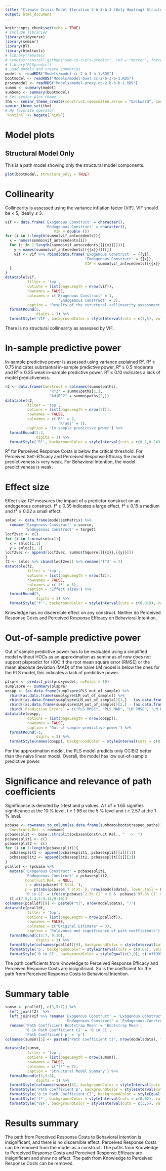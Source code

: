 ```yaml
---
title: "Climate Crisis Model Iteration 2-b-3-b-1 (Only Heating) Structural Model Evaluation"
output: html_document
---
```


```r
knitr::opts_chunk$set(echo = TRUE)
# Include libraries
library(tidyverse)
library(seminr)
library(DT)
library(htmltools)
# library(remotes)
# remotes::install_github("sem-in-r/pls-predict", ref = "master", force = TRUE)
# library(PLSpredict)
# Load models and create summaries
model <- readRDS("Models/model-cc-2-b-3-b-1.RDS")
bootmodel <- readRDS("Models/model-boot-cc-2-b-3-b-1.RDS")
proxymodel <- readRDS("Models/model-proxy-cc-2-b-3-b-1.RDS")
summo <- summary(model)
sumbomo <- summary(bootmodel)
# Set seminr plot theme
thm <- seminr_theme_create(construct.compositeA.arrow = "backward", construct.compositeA.use_weights = FALSE, plot.adj = FALSE)
seminr_theme_set(thm)
# My favorite operator
`%notin%` <- Negate(`%in%`)
```

# Model plots
## Structural Model Only
This is a path model showing only the structural model components.
```r
plot(bootmodel, structure_only = TRUE)
```

# Collinearity
Collinearity is assessed using the variance inflation factor (VIF). VIF should be < 5, ideally $\leq$ 3.
```r
vif <- data.frame('Exogenous Construct' = character(),
                  'Endogenous Construct' = character(),
                      VIF = double ())
for (i in 1:length(summo$vif_antecedents)){
  x = names(summo$vif_antecedents[i])
  for (j in 1:length(summo$vif_antecedents[[{{x}}]])){
    y = names(summo$vif_antecedents[[{{x}}]])[j]
    vif <- vif %>% rbind(data.frame('Exogenous Construct' = {{y}},
                                    'Endogenous Construct' = {{x}},
                                    VIF = summo$vif_antecedents[[{{x}}]][j]))
  }
}
datatable(vif,
          filter = 'top',
          options = list(pageLength = nrow(vif)),
          rownames = FALSE,
          colnames = c('Exogenous Construct' = 1,
                        'Endogenous Construct' = 2),
          caption = 'Results of the structural collinearity assessment') %>%
  formatRound(3,
              digits = 3) %>%
  formatStyle('VIF', backgroundColor = styleInterval(cuts = c(3,5), values = c('#00', '#ffe5e5','#ff9999')))
```
There is no structural collinearity as assessed by VIF.


# In-sample predictive power
In-sample predictive power is assessed using variance explained R². R² $\geq$ 0.75 indicates substantial in-sample predictive power, R² $\geq$ 0.5 moderate and R² $\geq$ 0.25 weak in-sample predictive power. R² $\leq$ 0.10 indicates a lack of model predictiveness.
```r
r2 <- data.frame(Construct = colnames(summo$paths),
                    "R^2" = summo$paths[1,],
                    "AdjR^2" = summo$paths[2,])
datatable(r2,
          filter = 'top',
          options = list(pageLength = nrow(r2)),
          rownames = FALSE,
          colnames = c('R²' = 2,
                        'R²adj' = 3),
          caption = 'In-sample predictive power') %>%
  formatRound(2:3,
              digits = 3) %>%
  formatStyle('R²', backgroundColor = styleInterval(cuts = c(0.1,0.249,0.9), values = c('#ff9999', '#ffe5e5', '#00','#ff9999')))
```
R² for Perceived Response Costs is below the critical threshold.
For Perceived Self-Efficacy and Perceived Response Efficacy the model predictiveness is very weak.
For Behavioral Intention, the model predictiveness is weak.

# Effect size
Effect size f2² measures the impact of a predictor construct on an endogenous construct. f² $\geq$ 0.35 indicates a large effect, f² $\geq$ 0.15 a medium and f² $\geq$ 0.02 a small effect.

```r
smloc <- data.frame(model$smMatrix) %>% 
  rename('Exogenous Construct' = source,
         'Endogenous Construct' = target)
locf2vec <- c()
for (i in 1:nrow(smloc)){
  x = smloc[i,1]
  y = smloc[i, 2]
locf2vec <- append(locf2vec, summo$fSquare[[{{x}},{{y}}]])  
}
f2 <- smloc %>% cbind(locf2vec) %>% rename('f^2' = 3)
datatable(f2,
          filter = 'top',
          options = list(pageLength = nrow(f2)),
          rownames = FALSE,
          colnames = c('f²' = 3),
          caption = 'Effect sizes') %>%
  formatRound(3,
              digits = 3) %>%
  formatStyle('f²', backgroundColor = styleInterval(cuts = c(0.019), values = c('#ff9999', '#00')))
```
Knowledge has no discernible effect on any construct.
Neither do Perceived Response Costs and Perceived Response Efficacy on Behavioral Intention.

# Out-of-sample predictive power
Out of sample predictive power has to be evaluated using a simplified model without HOCs as an approximation as seminr as of now does not support plspredict for HOC
If the root mean square error (RMSE) or the mean absolute deviation (MAD) of the naive LM model is below the ones for the PLS model, this indicates a lack of predictive power.
```r
plspre <- predict_pls(proxymodel, noFolds = 10)
sumplspre <- summary(plspre)
oospp <- (as.data.frame(sumplspre$PLS_out_of_sample) %>%
  rbind(as.data.frame(sumplspre$LM_out_of_sample)) %>%
  rbind((as.data.frame(sumplspre$LM_out_of_sample))[1,] - (as.data.frame(sumplspre$PLS_out_of_sample))[1,]) %>%
  rbind((as.data.frame(sumplspre$LM_out_of_sample))[2,] - (as.data.frame(sumplspre$PLS_out_of_sample))[2,])  %>%
  cbind(`Prediction Errors` = c("PLS RMSE", "PLS MAD", "LM RMSE", "LM MAD", "RMSE Difference", "MAD Difference")))[c(1,3,5,2,4,6),c(ncol(sumplspre$PLS_out_of_sample)+1,1:ncol(sumplspre$PLS_out_of_sample))]
datatable(oospp,
          options = list(pageLength = nrow(oospp)),
          rownames = FALSE,
          caption = 'Out-of-sample predictive power') %>%
  formatRound(-1,
              digits = 3) %>%
  formatStyle(names(oospp), backgroundColor = styleInterval(cuts = c(0), values = c('#ff9999', '#00')))
```

For the approximation model, the PLS model predicts only CCIBI2 better than the naive linear model.
Overall, the model has low out-of-sample predictive power.

# Significance and relevance of path coefficients
Significance is denoted by t-test and p values. A t of $\geq$ 1.65 signifies significance at the 10 % level, t $\geq$ 1.96 at the 5 % level and t $\geq$ 2.57 at the 1 % level.
```r
pcbase <- rownames_to_column(as.data.frame(sumbomo$bootstrapped_paths)) %>% rename (
  Construct.Rel. = rowname)
pcbasesplit <- base::strsplit(pcbase$Construct.Rel., "  ->  ")
pcbasesplit1 <- c()
pcbasesplit2 <- c()
for (i in 1:length(pcbasesplit)){
  pcbasesplit1 <- append(pcbasesplit1, pcbasesplit[[i]][1])
  pcbasesplit2 <- append(pcbasesplit2, pcbasesplit[[i]][2])
}
pcalldf <- (pcbase %>% 
  mutate('Exogenous Construct' = pcbasesplit1, 
         'Endogenous Construct' = pcbasesplit2,
         Construct.Rel. = NULL,
         t = abs(pcbase$`T Stat.`),
         p = pt(abs(pcbase$`T Stat.`), nrow(model$data), lower.tail = FALSE),
         '0 in CI' = ifelse(pcbase$`2.5% CI` < 0 &  pcbase$`97.5% CI` > 0, TRUE, FALSE),)
  )[,c(7:8,1:3,5:6,11,9:10)]
colnames(pcalldf)[9] <- paste0("t(", nrow(model$data), ")")
datatable(pcalldf,
          filter = 'top',
          options = list(pageLength = nrow(pcalldf)),
          rownames = FALSE,
          colnames = c("Original Estimate" = 3),
          caption = 'Relevance and significance of path coefficients') %>%
  formatRound(c(3:7, 9:10),
              digits = 3) %>%
  formatStyle(colnames(pcalldf)[9], backgroundColor = styleInterval(cuts = c(1.65), values = c('#ff9999', '#00'))) %>%
  formatStyle('p', backgroundColor = styleInterval(cuts = c(0.05), values = c( '#00', '#ff9999'))) %>%
  formatStyle('0 in CI', backgroundColor = styleEqual(c(1,0), c('#ff9999', '#00'), default = NULL))
```
The path coefficients from Knowledge to Perceived Response Efficacy and Perceived Response Costs are insignificant.
So is the coefficient for the path from Perceived Response Costs to Behavioral Intention.

# Summary table
```r
sumsm <- pcalldf[,-c(3,5:7)] %>% 
  left_join(f2)  %>%
  left_join(vif %>% rename('Exogenous Construct' = 'Exogenous.Construct',
                           'Endogenous Construct' = 'Endogenous.Construct')) %>%
  rename('Path Coefficient Bootstrap Mean' = 'Bootstrap Mean',
         '0 in Path Coefficient CI' = '0 in CI',
         'Path Coefficient p' = 'p')
colnames(sumsm)[5] <- paste0("Path Coefficient t(", nrow(model$data), ")")
```
```r
datatable(sumsm,
          filter = 'top',
          options = list(pageLength = nrow(sumsm)),
          rownames = FALSE,
          colnames = c("f²" = 7),
          caption = 'Structural Model Summary') %>%
  formatRound(c(3,5:8),
              digits = 3) %>%
  formatStyle(colnames(sumsm)[5], backgroundColor = styleInterval(cuts = c(1.65), values = c('#ff9999', '#00'))) %>%
  formatStyle('Path Coefficient p', backgroundColor = styleInterval(cuts = c(0.05), values = c( '#00', '#ff9999'))) %>%
  formatStyle('0 in Path Coefficient CI', backgroundColor = styleEqual(c(1,0), c('#ff9999', '#00'), default = NULL)) %>%
  formatStyle('f²', backgroundColor = styleInterval(cuts = c(0.02), values = c('#ff9999', '#00'))) %>%
  formatStyle('VIF', backgroundColor = styleInterval(cuts = c(3,5), values = c('#00', '#ffe5e5','#ff9999')))
```


# Results summary
The path from Perceived Response Costs to Behavioral Intention is insignificant, and there is no discernible effect.
Perceived Response Costs can be removed from the model as a construct.
The paths from Knowledge to Perceived Response Costs and Perceived Response Efficacy are insignificant and show no effect.
The path from Knowledge to Perceived Response Costs can be removed.
